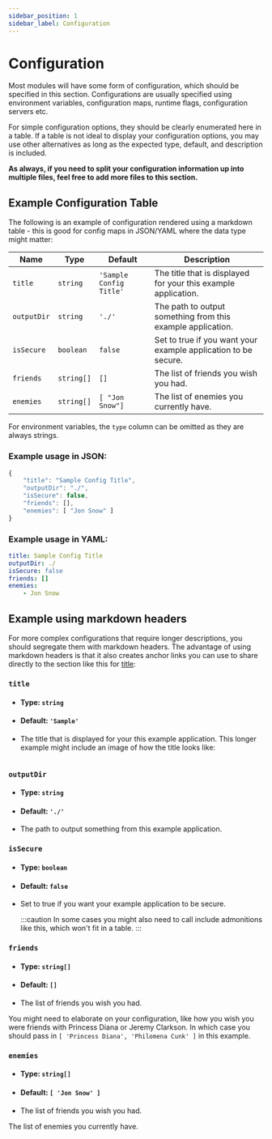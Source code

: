 ```yaml
---
sidebar_position: 1
sidebar_label: Configuration
---
```



# Configuration

Most modules will have some form of configuration, which should be specified in this section.
Configurations are usually specified using environment variables, configuration maps, runtime flags, configuration
servers etc.

For simple configuration options, they should be clearly enumerated here in a table. If a table is not ideal to display
your configuration options, you may use other alternatives as long as the expected type, default, and description is
included.

**As always, if you need to split your configuration information up into multiple files, feel free to add more files
to this section.**

## Example Configuration Table

The following is an example of configuration rendered using a markdown table - this is good for config maps in JSON/YAML
where the data type might matter:

| Name        | Type       | Default                 | Description                                                    |
| ----------- | ---------- | ----------------------- | -------------------------------------------------------------- |
| `title`     | `string`   | `'Sample Config Title'` | The title that is displayed for your this example application. |
| `outputDir` | `string`   | `'./'`                  | The path to output something from this example application.    |
| `isSecure`  | `boolean`  | `false`                 | Set to true if you want your example application to be secure. |
| `friends`   | `string[]` | `[]`                    | The list of friends you wish you had.                          |
| `enemies`   | `string[]` | `[ "Jon Snow"]`         | The list of enemies you currently have.                        |

For environment variables, the `type` column can be omitted as they are always strings.

### Example usage in JSON:

```js
{
    "title": "Sample Config Title",
    "outputDir": "./",
    "isSecure": false,
    "friends": [],
    "enemies": [ "Jon Snow" ]
}
```

### Example usage in YAML:

```YAML
title: Sample Config Title
outputDir: ./
isSecure: false
friends: []
enemies:
    - Jon Snow
```

## Example using markdown headers

For more complex configurations that require longer descriptions, you should segregate them with markdown headers. The
advantage of using markdown headers is that it also creates anchor links you can use to share directly to the
section like this for [title](#title):

### `title`

-   #### Type: `string`
-   #### Default: `'Sample'`
-   The title that is displayed for your this example application. This longer example might include an image of
    how the title looks like:


<div class="centerize" style={{ marginBottom: "2rem", maxWidth: "325px" }}>
	<Image img={sampleImage} />
</div>

### `outputDir`

-   #### Type: `string`
-   #### Default: `'./'`
-   The path to output something from this example application.

### `isSecure`

-   #### Type: `boolean`
-   #### Default: `false`
-   Set to true if you want your example application to be secure.

    :::caution
    In some cases you might also need to call include admonitions like this, which won't fit in a table.
    :::

### `friends`

-   #### Type: `string[]`
-   #### Default: `[]`
-   The list of friends you wish you had.

You might need to elaborate on your configuration, like how you wish you were friends with Princess Diana or Jeremy
Clarkson. In which case you should pass in `[ 'Princess Diana', 'Philomena Cunk' ]` in this example.

### `enemies`

-   #### Type: `string[]`
-   #### Default: `[ 'Jon Snow' ]`
-   The list of friends you wish you had.

The list of enemies you currently have.
